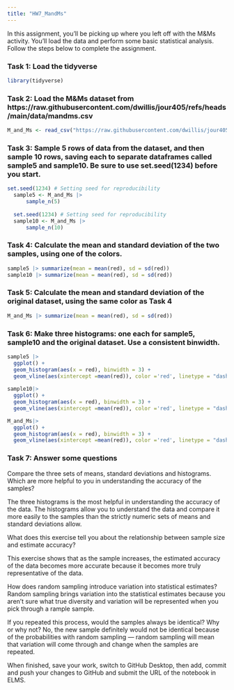 ```yaml
---
title: "HW7_MandMs"
---
```


In this assignment, you'll be picking up where you left off with the M&Ms activity. You'll load the data and perform some basic statistical analysis. Follow the steps below to complete the assignment.

### Task 1: Load the tidyverse
```r
library(tidyverse)
```



### Task 2: Load the M&Ms dataset from https://raw.githubusercontent.com/dwillis/jour405/refs/heads/main/data/mandms.csv
```r
M_and_Ms <- read_csv("https://raw.githubusercontent.com/dwillis/jour405/refs/heads/main/data/mandms.csv")
```



### Task 3: Sample 5 rows of data from the dataset, and then sample 10 rows, saving each to separate dataframes called sample5 and sample10. Be sure to use set.seed(1234) before you start.
```r
set.seed(1234) # Setting seed for reproducibility
  sample5 <- M_and_Ms |> 
      sample_n(5)
  
  set.seed(1234) # Setting seed for reproducibility
  sample10 <- M_and_Ms |> 
      sample_n(10)
```

### Task 4: Calculate the mean and standard deviation of the two samples, using one of the colors.
```r
sample5 |> summarize(mean = mean(red), sd = sd(red))
sample10 |> summarize(mean = mean(red), sd = sd(red))
```


### Task 5: Calculate the mean and standard deviation of the original dataset, using the same color as Task 4
```r
M_and_Ms |> summarize(mean = mean(red), sd = sd(red))

```



### Task 6: Make three histograms: one each for sample5, sample10 and the original dataset. Use a consistent binwidth.
```r
sample5 |> 
  ggplot() +
  geom_histogram(aes(x = red), binwidth = 3) +
  geom_vline(aes(xintercept =mean(red)), color ='red', linetype = "dashed")
             
sample10|> 
  ggplot() +
  geom_histogram(aes(x = red), binwidth = 3) +
  geom_vline(aes(xintercept =mean(red)), color ='red', linetype = "dashed")

M_and_Ms|> 
  ggplot() +
  geom_histogram(aes(x = red), binwidth = 3) +
  geom_vline(aes(xintercept =mean(red)), color ='red', linetype = "dashed")

```


### Task 7: Answer some questions

Compare the three sets of means, standard deviations and histograms. Which are more helpful to you in understanding the accuracy of the samples?

The three histograms is the most helpful in understanding the accuracy of the data. The histograms allow you to understand the data and compare it more easily to the samples than the strictly numeric sets of means and standard deviations allow.

What does this exercise tell you about the relationship between sample size and estimate accuracy?

This exercise shows that as the sample increases, the estimated accuracy of the data becomes more accurate because it becomes more truly representative of the data.

How does random sampling introduce variation into statistical estimates?
Random sampling brings variation into the statistical estimates because you aren't sure what true diversity and variation will be represented when you pick through a rample sample.

If you repeated this process, would the samples always be identical? Why or why not?
No, the new sample definitely would not be identical because of the probabilities with random sampling — random sampling will mean that variation will come through and change when the samples are repeated.


When finished, save your work, switch to GitHub Desktop, then add, commit and push your changes to GitHub and submit the URL of the notebook in ELMS.
